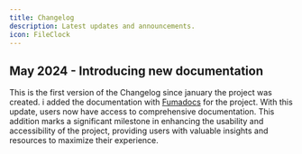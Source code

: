 ```yaml
---
title: Changelog
description: Latest updates and announcements.
icon: FileClock
---
```


## May 2024 - Introducing new documentation

This is the first version of the Changelog since january the project was created. i added the documentation with [Fumadocs](https://fumadocs.vercel.app) for the project. With this update, users now have access to comprehensive documentation. This addition marks a significant milestone in enhancing the usability and accessibility of the project, providing users with valuable insights and resources to maximize their experience.

<ImageZoom
  alt="banner"
  src="/images/fumadocs.png"
  className="bg-background !my-0 rounded-xl"
  width="750"
  height="485"
  priority
/>
